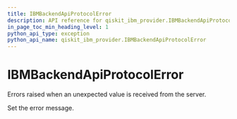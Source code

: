 ```yaml
---
title: IBMBackendApiProtocolError
description: API reference for qiskit_ibm_provider.IBMBackendApiProtocolError
in_page_toc_min_heading_level: 1
python_api_type: exception
python_api_name: qiskit_ibm_provider.IBMBackendApiProtocolError
---
```


# IBMBackendApiProtocolError

<Class id="qiskit_ibm_provider.IBMBackendApiProtocolError" isDedicatedPage={true} github="https://github.com/qiskit/qiskit-ibm-provider/tree/stable/0.8/qiskit_ibm_provider/exceptions.py" signature="IBMBackendApiProtocolError(*message)" modifiers="exception">
  Errors raised when an unexpected value is received from the server.

  Set the error message.
</Class>

